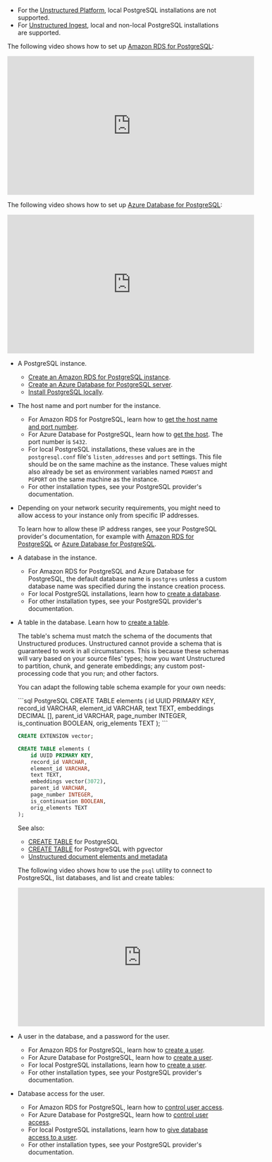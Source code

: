 - For the [Unstructured Platform](/platform/overview), local PostgreSQL installations are not supported.
- For [Unstructured Ingest](/ingestion/overview), local and non-local PostgreSQL installations are supported.

The following video shows how to set up [Amazon RDS for PostgreSQL](https://aws.amazon.com/rds/postgresql/):

<iframe
width="560"
height="315"
src="https://www.youtube.com/embed/QuIlEimejDs"
title="YouTube video player"
frameborder="0"
allow="accelerometer; autoplay; clipboard-write; encrypted-media; gyroscope; picture-in-picture"
allowfullscreen
></iframe>

The following video shows how to set up [Azure Database for PostgreSQL](https://azure.microsoft.com/products/postgresql):

<iframe
width="560"
height="315"
src="https://www.youtube.com/embed/6lvtBUFI7eQ"
title="YouTube video player"
frameborder="0"
allow="accelerometer; autoplay; clipboard-write; encrypted-media; gyroscope; picture-in-picture"
allowfullscreen
></iframe>


- A PostgreSQL instance. 

  - [Create an Amazon RDS for PostgreSQL instance](https://docs.aws.amazon.com/AmazonRDS/latest/UserGuide/CHAP_GettingStarted.CreatingConnecting.PostgreSQL.html).
  - [Create an Azure Database for PostgreSQL server](https://learn.microsoft.com/en-us/azure/postgresql/flexible-server/how-to-deploy-on-azure-free-account).
  - [Install PostgreSQL locally](https://www.postgresql.org/docs/current/tutorial-install.html). 

- The host name and port number for the instance. 

  - For Amazon RDS for PostgreSQL, learn how to [get the host name and port number](https://docs.aws.amazon.com/AmazonRDS/latest/UserGuide/USER_ConnectToPostgreSQLInstance.html#postgresql-endpoint).
  - For Azure Database for PostgreSQL, learn how to [get the host](https://learn.microsoft.com/azure/postgresql/flexible-server/quickstart-create-server-portal#connect-to-the-azure-database-for-postgresql-flexible-server-database-using-psql). The port number is `5432`.
  - For local PostgreSQL installations, these values are in the `postgresql.conf` file's `listen_addresses` and `port` settings. This file should be on the same machine as the instance. These values might also already be set as environment variables named `PGHOST` and `PGPORT` on the same machine as the instance. 
  - For other installation types, see your PostgreSQL provider's documentation.

- Depending on your network security requirements, you might need to allow access to your instance only from specific IP addresses.

  <AllowIPAddressRanges />

  To learn how to allow these IP address ranges, see your PostgreSQL provider's documentation, for example with 
  [Amazon RDS for PostgreSQL](https://docs.aws.amazon.com/AmazonRDS/latest/UserGuide/Overview.RDSSecurityGroups.html) or 
  [Azure Database for PostgreSQL](https://learn.microsoft.com/azure/postgresql/flexible-server/how-to-manage-firewall-portal#create-a-firewall-rule-after-server-is-created).

- A database in the instance. 

  - For Amazon RDS for PostgreSQL and Azure Database for PostgreSQL, the default database name is `postgres` unless a custom database name was specified during the instance creation process.
  - For local PostgreSQL installations, learn how to [create a database](https://www.postgresql.org/docs/current/tutorial-createdb.html).
  - For other installation types, see your PostgreSQL provider's documentation.

- A table in the database. Learn how to [create a table](https://www.postgresql.org/docs/current/tutorial-table.html).

  The table's schema must match the schema of the documents that Unstructured produces. 
  Unstructured cannot provide a schema that is guaranteed to work in all 
  circumstances. This is because these schemas will vary based on your source files' types; how you 
  want Unstructured to partition, chunk, and generate embeddings; any custom post-processing code that you run; and other factors. 
  
  You can adapt the following table schema example for your own needs:

  <CodeGroup>
    ```sql PostgreSQL
    CREATE TABLE elements (
        id UUID PRIMARY KEY,
        record_id VARCHAR,
        element_id VARCHAR,
        text TEXT,
        embeddings DECIMAL [],
        parent_id VARCHAR,
        page_number INTEGER,
        is_continuation BOOLEAN,
        orig_elements TEXT
    );
    ```
    
    ```sql PostgreSQL with pgvector 
    CREATE EXTENSION vector;
    
    CREATE TABLE elements (
        id UUID PRIMARY KEY,
        record_id VARCHAR,
        element_id VARCHAR,
        text TEXT,
        embeddings vector(3072),
        parent_id VARCHAR,
        page_number INTEGER,
        is_continuation BOOLEAN,
        orig_elements TEXT
    );
    ```
  </CodeGroup>  
  
  See also:

  - [CREATE TABLE](https://www.postgresql.org/docs/current/sql-createtable.html) for PostgreSQL
  - [CREATE TABLE](https://github.com/pgvector/pgvector) for PostrgreSQL with pgvector
  - [Unstructured document elements and metadata](/api-reference/api-services/document-elements)

  The following video shows how to use the `psql` utility to connect to PostgreSQL, list databases, and list and create tables:

  <iframe
  width="560"
  height="315"
  src="https://www.youtube.com/embed/IKo-4QHdNF4"
  title="YouTube video player"
  frameborder="0"
  allow="accelerometer; autoplay; clipboard-write; encrypted-media; gyroscope; picture-in-picture"
  allowfullscreen
  ></iframe>

- A user in the database, and a password for the user. 

  - For Amazon RDS for PostgreSQL, learn how to [create a user](https://docs.aws.amazon.com/AmazonRDS/latest/UserGuide/Appendix.PostgreSQL.CommonDBATasks.Roles.html).
  - For Azure Database for PostgreSQL, learn how to [create a user](https://learn.microsoft.com/azure/postgresql/flexible-server/how-to-create-users).
  - For local PostgreSQL installations, learn how to [create a user](https://www.postgresql.org/docs/current/sql-createuser.html).
  - For other installation types, see your PostgreSQL provider's documentation.

- Database access for the user.

  - For Amazon RDS for PostgreSQL, learn how to [control user access](https://docs.aws.amazon.com/AmazonRDS/latest/UserGuide/Appendix.PostgreSQL.CommonDBATasks.Access.html).
  - For Azure Database for PostgreSQL, learn how to [control user access](https://www.postgresql.org/docs/current/sql-createuser.html).
  - For local PostgreSQL installations, learn how to [give database access to a user](https://www.postgresql.org/docs/current/sql-grant.html).
  - For other installation types, see your PostgreSQL provider's documentation.